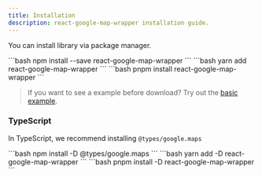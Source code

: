 ```yaml
---
title: Installation
description: react-google-map-wrapper installation guide.
---
```



You can install library via package manager.

<Tabs>
  <TabItem label='npm'>
```bash
npm install --save react-google-map-wrapper
```
  </TabItem>
  <TabItem label='yarn'>
```bash
yarn add react-google-map-wrapper
```
  </TabItem>
  <TabItem label='pnpm'>
```bash
pnpm install react-google-map-wrapper
```
  </TabItem>
</Tabs>

> If you want to see a example before download? Try out the [basic example](/react-google-map-wrapper/docs/examples/basic).

### TypeScript

In TypeScript, we recommend installing `@types/google.maps`

<Tabs>
  <TabItem label='npm'>
```bash
npm install -D @types/google.maps
```
  </TabItem>
  <TabItem label='yarn'>
```bash
yarn add -D react-google-map-wrapper
```
  </TabItem>
  <TabItem label='pnpm'>
```bash
pnpm install -D react-google-map-wrapper
```
  </TabItem>
</Tabs>
